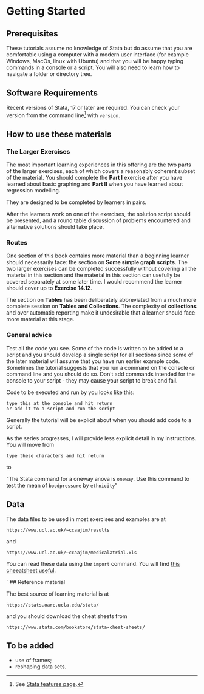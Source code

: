 # Getting Started

## Prerequisites

These tutorials assume no knowledge of Stata but do assume that you are comfortable using a computer with a modern user interface (for example Windows, MacOs, linux with Ubuntu) and that you will be happy typing commands in a console or a script. You will also need to learn how to navigate a folder or directory tree.

## Software Requirements

Recent versions of Stata, 17 or later are required. You can check your version from the command line[^getting_started-1] with `version`.

[^getting_started-1]: See [Stata features page](https://www.stata.com/features/overview/graphical-user-interface/ "https://www.stata.com/features/overview/graphical-user-interface/").

## How to use these materials

### The Larger Exercises

The most important learning experiences in this offering are the two parts of the larger exercises, each of which covers a reasonably coherent subset of the material.  You should complete the **Part I** exercise after you have learned about basic graphing and **Part II** when you have learned about regression modelling.  

They are designed to be completed by learners in pairs. 

After the learners work on one of the exercises, the solution script 
should be presented, and a round table discussion of problems encountered and alternative solutions should take place.

### Routes

One section of this book contains more material than a beginning learner should necessarily face: the section on **Some simple graph scripts**.  The two larger exercises can be completed successfully without covering all the material in this section and the material in this section can usefully be covered separately at some later time.  I would recommend the learner should cover up to **Exercise 14.12**.

The section on **Tables** has been deliberately abbreviated from a much more complete session on **Tables and Collections**. The complexity of **collections** and over automatic reporting make it undesirable that a learner should face more material at this stage.  

### General advice

Test all the code you see. Some of the code is written to be added to a script and you should develop a single script for all sections since some of the later material will assume that you have run earlier example code. Sometimes the tutorial suggests that you run a command on the console or command line and you should do so. Don't add commands intended for the console to your script - they may cause your script to break and fail.

Code to be executed and run by you looks like this:

    type this at the console and hit return
    or add it to a script and run the script

Generally the tutorial will be explicit about when you should add code to a script.

As the series progresses, I will provide less explicit detail in my instructions.  You will move from 

    type these characters and hit return
    
to

"The Stata command for a oneway anova is `oneway`.  Use this command to test the mean of `boodpressure` by `ethnicity`"

## Data

The data files to be used in most exercises and examples are at

    https://www.ucl.ac.uk/~ccaajim/results
    
and

    https://www.ucl.ac.uk/~ccaajim/medicalXtrial.xls
    
You can read these data using the `import` command.  You will find [this cheeatsheet useful](https://www.stata.com/bookstore/statacheatsheets.pdf).

`
## Reference material

The best source of learning material is at

    https://stats.oarc.ucla.edu/stata/

and you should download the cheat sheets from

    https://www.stata.com/bookstore/stata-cheat-sheets/

## To be added

 - use of frames;
 - reshaping data sets.
 
 

   
